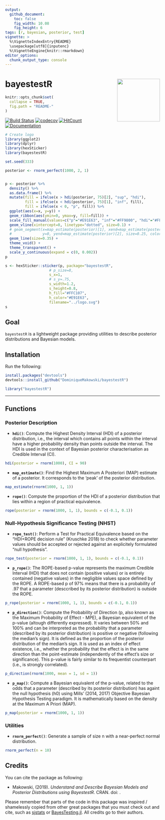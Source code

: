 ```yaml
---
output: 
  github_document:
    toc: false
    fig_width: 10.08
    fig_height: 6
tags: [r, bayesian, posterior, test]
vignette: >
  %\VignetteIndexEntry{README}
  \usepackage[utf8]{inputenc}
  %\VignetteEngine{knitr::rmarkdown}
editor_options: 
  chunk_output_type: console
---
```


<!-- rmarkdown v1 -->
# bayestestR <img src='man/figures/logo.svg' align="right" height="139" />

```r
knitr::opts_chunk$set(
  collapse = TRUE,
  fig.path = "README-"
)
```


[![Build Status](https://travis-ci.org/DominiqueMakowski/bayestestR.svg?branch=master)](https://travis-ci.org/DominiqueMakowski/bayestestR)
[![codecov](https://codecov.io/gh/DominiqueMakowski/bayestestR/branch/master/graph/badge.svg)](https://codecov.io/gh/DominiqueMakowski/bayestestR)
[![HitCount](http://hits.dwyl.io/DominiqueMakowski/bayestestR.svg)](http://hits.dwyl.io/DominiqueMakowski/bayestestR)
[![Documentation](https://img.shields.io/badge/documentation-bayestestR-orange.svg?colorB=E91E63)](https://neuropsychology.github.io/psycho.R)






```r
# Create logo
library(ggplot2)
library(dplyr)
library(hexSticker)
library(bayestestR)

set.seed(333)

posterior <- rnorm_perfect(1000, 2, 1)


p <- posterior %>% 
  density() %>% 
  as.data.frame() %>% 
  mutate(fill = ifelse(x > hdi(posterior, 75)[2], "sup", "hdi"),
         fill = ifelse(x < hdi(posterior, 75)[1], "inf", fill),
         fill = ifelse(x < 0, "p", fill)) %>% 
  ggplot(aes(x=x, y=y)) +
  geom_ribbon(aes(ymin=0, ymax=y, fill=fill)) +
  scale_fill_manual(values=c("p"="#E91E63", "inf"="#FF9800", "hdi"="#FFC107", "sup"="#FF9800"), guide=FALSE) +
  geom_vline(xintercept=0, linetype="dotted", size=0.1) +
  # geom_segment(x=map_estimate(posterior)[1], xend=map_estimate(posterior)[1],
  #              y=0, yend=map_estimate(posterior)[2], size=0.25, color="#E91E63") +
  geom_line(size=0.35) +
  theme_void() + 
  theme_transparent() +
  scale_y_continuous(expand = c(0, 0.002))
p

s <- hexSticker::sticker(p, package="bayestestR", 
                    # p_size=8, 
                    s_x=1,
                    # s_y=.75,
                    s_width=1.2, 
                    s_height=0.8,
                    h_fill="#FFC107", 
                    h_color="#E91E63",
                    filename="../logo.svg")
s
```


## Goal

`bayestestR` is a lightweight package providing utilities to describe posterior distributions and Bayesian models.


## Installation


Run the following:

```r
install.packages("devtools")
devtools::install_github("DominiqueMakowski/bayestestR")
```
```r
library("bayestestR")
```


---

## Functions


### Posterior Description

- **`hdi()`**: Compute the Highest Density Interval (HDI) of a posterior distribution, i.e., the interval which contains all points within the interval have a higher probability density than points outside the interval. The HDI is used in the context of Bayesian posterior characterisation as Credible Interval (CI).

```r
hdi(posterior = rnorm(1000), CI = 90)
```

- **`map_estimate()`**: Find the Highest Maximum A Posteriori (MAP) estimate of a posterior. It corresponds to the 'peak' of the posterior distribution.

```r
map_estimate(rnorm(1000, 1, 1))
```

- **`rope()`**: Compute the proportion of the HDI of a posterior distribution that lies within a region of practical equivalence.

```r
rope(posterior = rnorm(1000, 1, 1), bounds = c(-0.1, 0.1))
```

### Null-Hypothesis Significance Testing (NHST)

- **`rope_test()`**: Perform a Test for Practical Equivalence based on the "HDI+ROPE decision rule" (Kruschke 2018) to check whether parameter values should be accepted or rejected against an explicitely formulated "null hypothesis".

```r
rope_test(posterior = rnorm(1000, 1, 1), bounds = c(-0.1, 0.1))
```


- **`p_rope()`**: The ROPE-based p-value represents the maximum Credible Interval (HDI) that does not contain (positive values) or is entirely contained (negative values) in the negligible values space defined by the ROPE. A ROPE-based p of 97% means that there is a probability of .97 that a parameter (desccribed by its posterior distribution) is outside the ROPE.

```r
p_rope(posterior = rnorm(1000, 1, 1), bounds = c(-0.1, 0.1))
```

- **`p_direction()`**: Compute the Probability of Direction (p, also known as the Maximum Probability of Effect - MPE), a Bayesian equivalent of the p-value (altough differently expressed). It varies between 50\% and 100\% and can be interpreted as the probability that a parameter (described by its posterior distribution) is positive or negative (following  the median's sign). It is defined as the proportion of the posterior distribution of the median's sign. It is used as an index of effect existence, i.e., whether the probability that the effect is in the same direction than the point-estimate (independently of the effect's size or significance). This p-value is fairly similar to its frequentist counterpart (i.e., is strongly correlated).

```r
p_direction(rnorm(1000, mean = 1, sd = 1))
```

- **`p_map()`**: Compute a Bayesian equivalent of the p-value, related to the odds that a parameter (described by its posterior distribution) has againt the null hypothesis (h0) using Mills' (2014, 2017) Objective Bayesian Hypothesis Testing paradigm. It is mathematically based on the density at the Maximum A Priori (MAP).

```r
p_map(posterior = rnorm(1000, 1, 1))
```

### Utilities

- **`rnorm_perfect()`**: Generate a sample of size n with a near-perfect normal distribution.

```r
rnorm_perfect(n = 10)
```






## Credits

You can cite the package as following:

- Makowski, (2019). *Understand and Describe Bayesian Models and Posterior Distributions using BayestestR*. CRAN. doi: .


Please remember that parts of the code in this package was inspired / shamelessly copied from other great packages that you must check out and cite, such as [sjstats](https://github.com/strengejacke/sjstats) or [BayesTesting.jl](https://github.com/tszanalytics/BayesTesting.jl). All credits go to their authors.
